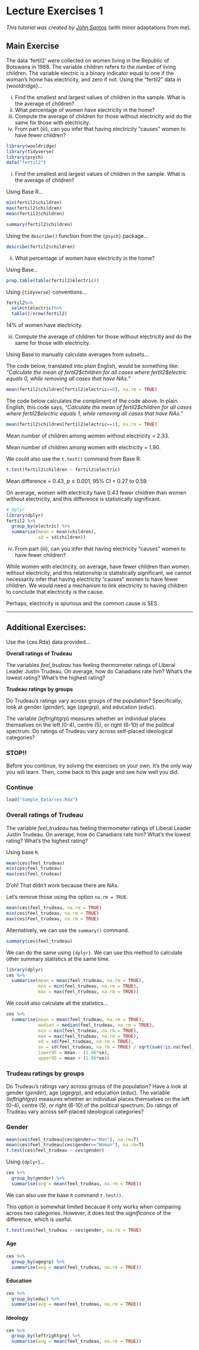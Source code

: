 # Lecture Exercises 1

*This tutorial was created by [John Santos](https://jb-santos.github.io/)* (with minor adaptations from me).

## Main Exercise

The data ’fertil2’ were collected on women living in the Republic of Botswana in 1988. The variable children refers to the number of living children. The variable electric is a binary indicator equal to one if the woman’s home has electricity, and zero if not. Using the "fertil2" data in {wooldridge}...

i. Find the smallest and largest values of children in the sample. What is the average of children?
ii. What percentage of women have electricity in the home?
iii. Compute the average of children for those without electricity and do the same for those with electricity.
iv. From part (iii), can you infer that having electricity "causes" women to have fewer children?

```r
library(wooldridge)
library(tidyverse)
library(psych)
data("fertil2")
```

(i) Find the smallest and largest values of children in the sample. What is the average of children?

Using Base R...

```r
min(fertil2$children)
max(fertil2$children)
mean(fertil2$children)
```

```r
summary(fertil2$children)
```

Using the `describe()` function from the `{psych}` package...

```r
describe(fertil2$children)
```


(ii) What percentage of women have electricity in the home?

Using Base...

```r
prop.table(table(fertil2$electric))
```

Using `{tidyverse}` conventions...

```r
fertil2%>%
  select(electric)%>%
  table()/nrow(fertil2)
```

14% of women have electricity.

(iii) Compute the average of children for those without electricity and do the same for those with electricity.


Using Base to manually calculate averages from subsets...

The code below, translated into plain English, would be something like: *"Calculate the mean of fertil2\$children for all cases where fertil2\$electric equals 0, while removing all cases that have NAs."*

```r
mean(fertil2$children[fertil2$electric==0], na.rm = TRUE)
```

The code below calculates the compliment of the code above. In plain English, this code says, *"Calculate the mean of fertil2\$children for all cases where fertil2\$electric equals 1, while removing all cases that have NAs."*

```r
mean(fertil2$children[fertil2$electric==1], na.rm = TRUE)
```

Mean number of children among women without electricity = 2.33.

Mean number of children among women with electricity = 1.90.

We could also use the `t.test()` command from Base R:

```r
t.test(fertil2$children ~ fertil2$electric)
```

Mean difference = 0.43, $p\leq0.001$, 95% CI = 0.27 to 0.59.

On average, women with electricity have 0.43 fewer children than women without electricity, and this difference is statistically significant.

```r
# dplyr
library(dplyr)
fertil2 %>%
  group_by(electric) %>%
  summarise(mean = mean(children),
            sd = sd(children))
```


(iv) From part (iii), can you infer that having electricity "causes" women to have fewer children?

While women with electricity, on average, have fewer children than women without electricity, and this relationship is statistically significant, we cannot necessarily infer that having electricity "causes" women to have fewer children. We would need a mechanism to link electricity to having children to conclude that electricity is the cause.

Perhaps, electricity is spurious and the common cause is SES.


--------------------------------------------------------------------------------

## Additional Exercises:

Use the {ces.Rda} data provided...

**Overall ratings of Trudeau**

The variables *feel_trudeau* has feeling thermometer ratings of Liberal Leader Justin Trudeau. On average, how do Canadians rate him? What's the lowest rating? What's the highest rating?

**Trudeau ratings by groups**

Do Trudeau's ratings vary across groups of the population? Specifically, look at gender (*gender*), age (*agegrp*), and education (*educ*). 

The variable (*leftrightgrp*) measures whether an individual places themselves on the left (0-4), centre (5), or right (6-10) of the political spectrum. Do ratings of Trudeau vary across self-placed ideological categories?  

### STOP!!

Before you continue, try solving the exercises on your own. It's the only way you will learn. Then, come back to this page and see how well you did. 

### Continue

```r
load("Sample_data/ces.Rda")
```

### Overall ratings of Trudeau

The variable *feel_trudeau* has feeling thermometer ratings of Liberal Leader Justin Trudeau. On average, how do Canadians rate him? What's the lowest rating? What's the highest rating?

Using base `R`.

```r
mean(ces$feel_trudeau)
min(ces$feel_trudeau)
max(ces$feel_trudeau)
```

D'oh! That didn't work because there are NAs. 

Let's remove those using the option `na.rm = TRUE`.

```r
mean(ces$feel_trudeau, na.rm = TRUE)
min(ces$feel_trudeau, na.rm = TRUE)
max(ces$feel_trudeau, na.rm = TRUE)
```

Alternatively, we can use the `summary()` command.

```r
summary(ces$feel_trudeau)
```

We can do the same using `{dplyr}`. We can use this method to calculate other summary statistics at the same time.

```r
library(dplyr)
ces %>%
  summarise(mean = mean(feel_trudeau, na.rm = TRUE),
            min = min(feel_trudeau, na.rm = TRUE),
            max = max(feel_trudeau, na.rm = TRUE))
```

We could also calculate all the statistics...

```r
ces %>%
  summarise(mean = mean(feel_trudeau, na.rm = TRUE),
            median = median(feel_trudeau, na.rm = TRUE),
            min = min(feel_trudeau, na.rm = TRUE),
            max = max(feel_trudeau, na.rm = TRUE),
            sd = sd(feel_trudeau, na.rm = TRUE),
            se = sd(feel_trudeau, na.rm = TRUE) / sqrt(sum(!is.na(feel_trudeau))),
            lower95 = mean - (1.96*se),
            upper95 = mean + (1.96*se)) 
```

### Trudeau ratings by groups

Do Trudeau's ratings vary across groups of the population? Have a look at gender (*gender*), age (*agegrp*), and education (*educ*). The variable (*leftrightgrp*) measures whether an individual places themselves on the left (0-4), centre (5), or right (6-10) of the political spectrum. Do ratings of Trudeau vary across self-placed ideological categories?  

### Gender

```r
mean(ces$feel_trudeau[ces$gender=="Man"], na.rm=T)
mean(ces$feel_trudeau[ces$gender=="Woman"], na.rm=T)
t.test(ces$feel_trudeau ~ ces$gender)
```


Using `{dplyr}`...

```r
ces %>%
  group_by(gender) %>%
  summarise(avg = mean(feel_trudeau, na.rm = TRUE))
```

We can also use the base `R` command `t.test()`. 

This option is somewhat limited because it only works when comparing across two categories. However, it does test the *significance* of the difference, which is useful. 

```r
t.test(ces$feel_trudeau ~ ces$gender, na.rm = TRUE)
```


#### Age

```r
ces %>%
  group_by(agegrp) %>%
  summarise(avg = mean(feel_trudeau, na.rm = TRUE))
```


#### Education


```r
ces %>%
  group_by(educ) %>%
  summarise(avg = mean(feel_trudeau, na.rm = TRUE))
```


#### Ideology

```r
ces %>%
  group_by(leftrightgrp) %>%
  summarise(avg = mean(feel_trudeau, na.rm = TRUE))
```




